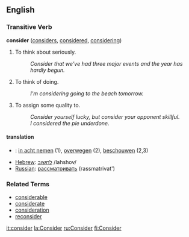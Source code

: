 ==English==

===Transitive Verb===
'''consider'''   ([[considers]], [[considered]], [[considering]])
# To think about seriously.
#: ''Consider that we've had three major events and the year has hardly begun.''
# To think of doing.
#: ''I'm considering going to the beach tomorrow.''
# To assign some quality to.
#: ''Consider yourself lucky, but consider your opponent skillful.''
#: ''I considered the pie underdone.''

====translation====
*{{nl}}: [[in acht nemen]] (1), [[overwegen]] (2), [[beschouwen]] (2,3)
*[[Hebrew]]: [[לחשוב]] /lahshov/
*[[Russian]]: [[рассматривать]] (rassmatrivat')

===Related Terms===
*[[considerable]]
*[[considerate]]
*[[consideration]]
*[[reconsider]]

[[it:consider]]
[[la:Consider]]
[[ru:Consider]]
[[fi:Consider]]